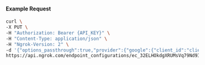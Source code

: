 #### Example Request

```bash
curl \
-X PUT \
-H "Authorization: Bearer {API_KEY}" \
-H "Content-Type: application/json" \
-H "Ngrok-Version: 2" \
-d '{"options_passthrough":true,"provider":{"google":{"client_id":"client-id","client_secret":"client-secret","email_addresses":["alan@example.com"],"scopes":["profile","email","https://www.googleapis.com/auth/gmail.compose"]}}}' \
https://api.ngrok.com/endpoint_configurations/ec_32ELHOkdgXRUMsVq79Nd9IXlgqk/oauth
```
